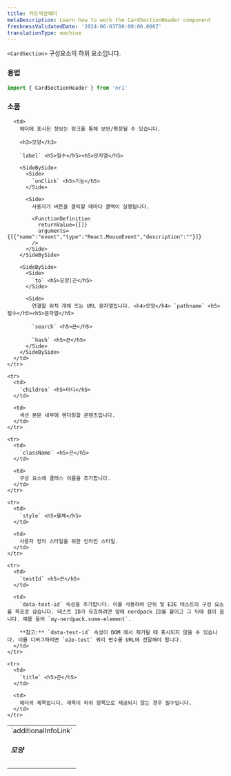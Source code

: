 ```yaml
---
title: 카드섹션헤더
metaDescription: Learn how to work the CardSectionHeader component
freshnessValidatedDate: '2024-06-03T00:00:00.000Z'
translationType: machine
---
```


`<CardSection>` 구성요소의 하위 요소입니다.

### 용법

```js
import { CardSectionHeader } from 'nr1'
```

### 소품

<table>
  <tbody>
    <tr>
      <td>
        `additionalInfoLink` <h5>모양</h5>
      </td>

      <td>
        헤더에 표시된 정보는 링크를 통해 보완/확장될 수 있습니다.

        <h3>모양</h3>

        `label` <h5>필수</h5><h5>문자열</h5>

        <SideBySide>
          <Side>
            `onClick` <h5>기능</h5>
          </Side>

          <Side>
            사용자가 버튼을 클릭할 때마다 콜백이 실행됩니다.

            <FunctionDefinition
              returnValue={[]}
              arguments={[{"name":"event","type":"React.MouseEvent","description":""}]}
            />
          </Side>
        </SideBySide>

        <SideBySide>
          <Side>
            `to` <h5>모양|끈</h5>
          </Side>

          <Side>
            연결할 위치 개체 또는 URL 문자열입니다. <h4>모양</h4> `pathname` <h5>필수</h5><h5>문자열</h5>

            `search` <h5>끈</h5>

            `hash` <h5>끈</h5>
          </Side>
        </SideBySide>
      </td>
    </tr>

    <tr>
      <td>
        `children` <h5>마디</h5>
      </td>

      <td>
        섹션 본문 내부에 렌더링할 콘텐츠입니다.
      </td>
    </tr>

    <tr>
      <td>
        `className` <h5>끈</h5>
      </td>

      <td>
        구성 요소에 클래스 이름을 추가합니다.
      </td>
    </tr>

    <tr>
      <td>
        `style` <h5>물체</h5>
      </td>

      <td>
        사용자 정의 스타일을 위한 인라인 스타일.
      </td>
    </tr>

    <tr>
      <td>
        `testId` <h5>끈</h5>
      </td>

      <td>
        `data-test-id` 속성을 추가합니다. 이를 사용하여 단위 및 E2E 테스트의 구성 요소를 목표로 삼습니다. 테스트 ID가 유효하려면 앞에 nerdpack ID를 붙이고 그 뒤에 점이 옵니다. 예를 들어 `my-nerdpack.some-element`.

        **참고:** `data-test-id` 속성이 DOM 에서 제거될 때 표시되지 않을 수 있습니다. 이를 디버그하려면 `e2e-test` 쿼리 변수를 URL에 전달해야 합니다.
      </td>
    </tr>

    <tr>
      <td>
        `title` <h5>끈</h5>
      </td>

      <td>
        헤더의 제목입니다. 제목이 하위 항목으로 제공되지 않는 경우 필수입니다.
      </td>
    </tr>
  </tbody>
</table>